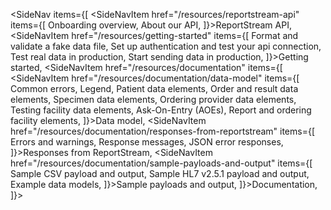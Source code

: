 
<SideNav items={[
    <SideNavItem href="/resources/reportstream-api" items={[
        <USNavLink href="/resources/reportstream-api#onboarding-overview">Onboarding overview</USNavLink>,
        <USNavLink href="/resources/reportstream-api#about-our-api">About our API</USNavLink>,
    ]}>ReportStream API</SideNavItem>,
    <SideNavItem href="/resources/getting-started" items={[
        <USNavLink href="/resources/getting-started#format-and-validate-a-fake-data-file">Format and validate a fake data file</USNavLink>,
        <USNavLink href="/resources/getting-started#set-up-authentication-and-test-your-api-connection">Set up authentication and test your api connection</USNavLink>,
        <USNavLink href="/resources/getting-started#test-real-data-in-production">Test real data in production</USNavLink>,
        <USNavLink href="/resources/getting-started#start-sending-data-in-production">Start sending data in production</USNavLink>,
    ]}>Getting started</SideNavItem>,
    <SideNavItem href="/resources/documentation" items={[
        <SideNavItem href="/resources/documentation/data-model" items={[
            <USNavLink href="/resources/documentation/data-model#common-errors">Common errors</USNavLink>,
            <USNavLink href="/resources/documentation/data-model#legend">Legend</USNavLink>,
            <USNavLink href="/resources/documentation/data-model#patient-data-elements">Patient data elements</USNavLink>,
            <USNavLink href="/resources/documentation/data-model#order-and-result-data-elements">Order and result data elements</USNavLink>,
            <USNavLink href="/resources/documentation/data-model#specimen-data-elements">Specimen data elements</USNavLink>,
            <USNavLink href="/resources/documentation/data-model#ordering-provider-data-elements">Ordering provider data elements</USNavLink>,
            <USNavLink href="/resources/documentation/data-model#testing-facility-data-elements">Testing facility data elements</USNavLink>,
            <USNavLink href="/resources/documentation/data-model#ask-on-entry">Ask-On-Entry (AOEs)</USNavLink>,
            <USNavLink href="/resources/documentation/data-model#report-and-ordering-facility-elements">Report and ordering facility elements</USNavLink>,
        ]}>Data model</SideNavItem>,
            <SideNavItem href="/resources/documentation/responses-from-reportstream" items={[
                    <USNavLink href="/resources/documentation/responses-from-reportstream#errors-and-warnings">Errors and warnings</USNavLink>,
                    <USNavLink href="/resources/documentation/responses-from-reportstream#response-messages">Response messages</USNavLink>,
                    <USNavLink href="/resources/documentation/responses-from-reportstream#json-error-responses">JSON error responses</USNavLink>,
            ]}>Responses from ReportStream</SideNavItem>,
            <SideNavItem href="/resources/documentation/sample-payloads-and-output" items={[
                    <USNavLink href="/resources/documentation/sample-payloads-and-output#sample-csv-payload-and-output">Sample CSV payload and output</USNavLink>,
                    <USNavLink href="/resources/documentation/sample-payloads-and-output#sample-hl7-v2.5.1-payload-and-output">Sample HL7 v2.5.1 payload and output</USNavLink>,
                    <USNavLink href="/resources/documentation/sample-payloads-and-output#example-data-models">Example data models</USNavLink>,
            ]}>Sample payloads and output</SideNavItem>,
    ]}>Documentation</SideNavItem>,
]}>
</SideNav>
